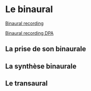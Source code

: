 # Le binaural

[Binaural recording](https://en.wikipedia.org/wiki/Binaural_recording)

[Binaural recording DPA](https://en.wikipedia.org/wiki/Binaural_recording#/media/File:FrequenzgangDruckempfänger.svg)



## La prise de son binaurale

## La synthèse binaurale {#sec-binaural-synthese}

## Le transaural {#sec-transaural}